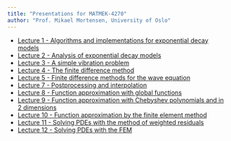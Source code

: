 ```yaml
---
title: "Presentations for MATMEK-4270"
author: "Prof. Mikael Mortensen, University of Oslo"
---
```


* [Lecture 1 - Algorithms and implementations for exponential decay models](intro.qmd)
* [Lecture 2 - Analysis of exponential decay models](analysis.qmd)
* [Lecture 3 - A simple vibration problem](vibration.qmd)
* [Lecture 4 - The finite difference method](finitedifferences.qmd)
* [Lecture 5 - Finite difference methods for the wave equation](wave.qmd)
* [Lecture 7 - Postprocessing and interpolation](postprocessing.qmd)
* [Lecture 8 - Function approximation with global functions](functions.qmd)
* [Lecture 9 - Function approximation with Chebyshev polynomials and in 2 dimensions](chebyshev.qmd)
* [Lecture 10 - Function approximation by the finite element method](fem.qmd)
* [Lecture 11 - Solving PDEs with the method of weighted residuals](pdes.qmd)
* [Lecture 12 - Solving PDEs with the FEM](fempdes.qmd)
